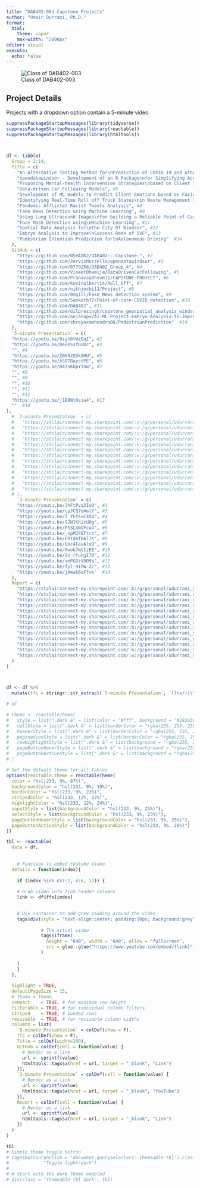 ```yaml
---
title: "DAB402-003 Capstone Projects"
author: "Umair Durrani, Ph.D."
format:
  html:
    theme: vapor
    max-width: "2800px"
editor: visual
execute:
  echo: false
---
```

  
  
![Class of DAB402-003](photo2.jpg)

## Project Details

Projects with a dropdown option contain a 5-minute video.


```r

suppressPackageStartupMessages(library(tidyverse))
suppressPackageStartupMessages(library(reactable))
suppressPackageStartupMessages(library(htmltools))



df <- tibble(
  Group = 2:14,
  Title = c(
    "An Alternative Testing Method for\nPrediction of COVID-19 and other Lung Diseases\nusing Lung Ultrasound Imagery with Deep-learning", #2
    "opendatawindsor - Development of an R Package\nfor Simplifying Access to Open Data Portal\nof the City Of Windsor", #3
    "Proposing Mental-health Intervention Strategies\nbased on Client Intake Form Data", #4
    "Data-driven Car Following Models", #5
    "Development of ML models to Predict Client Emotions based on Facial\nEexpressions and Audio Input", #6
    "Identifying Real-Time Roll off Truck States\nin Waste Management Industry", #7
    "Pandemic Afflicted Racist Tweets Analysis", #8
    "Fake News Detection using Machine Learning", #9
    "Using Lung Ultrasound Images\nfor building a Reliable Point-of-Care\nCovid-19 Testing System", #10
    "Face Mask Detection using\nMachine Learning", #11
    "Spatial Data Analysis for\nthe City Of Windsor", #12
    "Embryo Analysis to Improve\nSuccess Rate of IVF", #13
    "Pedestrian Intention Prediction for\nAutonomous Driving"  #14
  ),
  GitHub = c(
    "https://github.com/NSHAIK2/DAB402---Capstone-", #2
    "https://github.com/JervisMurzello/opendatawindsor", #3
    "https://github.com/0779258/DAB402_Group_4", #4
    "https://github.com/VineetDhamija/DataDrivenCarFollowing", #5
    "https://github.com/PranavJadhav611/CAPSTONE-PROJECT", #6
    "https://github.com/kevinalbert14/Roll_Off", #7
    "https://github.com/nikhjoshi11/Project", #8
    "https://github.com/9mgill/Fake_News_detection_system", #9
    "https://github.com/Sanketb77/Point-of-care-COVID_detection", #10
    "https://github.com/DAB402", #11
    "https://github.com/dilpresingh/capstone_geospatial_analysis_windsor", #12
    "https://github.com/anjanapv/AI-ML-Project-Embryo-Analysis-to-Improve-Success-Rate-of-IVF", #13
    "https://github.com/shreyasmahendra06/PedestrianPrediction"  #14
  ),
  `5-minute Presentation` = c(
  "https://youtu.be/0iyh8tWzDqI", #2
  "https://youtu.be/DeZeSsfGUKc", #3
  "", #4
  "https://youtu.be/Z009JSDk9HU", #5
  "https://youtu.be/k5DTBayctPE", #6
  "https://youtu.be/H47SKUpYTnw", #7
  "", #8
  "", #9
  "", #10
  "", #11
  "", #12
  "https://youtu.be/j1B8Wt6sia4", #13
  ""  #14
),
  # `3-minute Presentation` = c(
  #   "https://stclairconnect-my.sharepoint.com/:v:/g/personal/udurrani_stclaircollege_ca/ETDDfOqRMUZGieyp8wgYsCwB1tL949TxjH_C7IcH6uvpxQ?e=YDd7Rs", #2
  #   "https://stclairconnect-my.sharepoint.com/:v:/g/personal/udurrani_stclaircollege_ca/EXm9r-zZSjFNp6JnDACFz04Bk_6duJ36pJN7vQ4V8Oxx5A?e=OsGBWJ", #3
  #   "https://stclairconnect-my.sharepoint.com/:v:/g/personal/udurrani_stclaircollege_ca/EVGaiWFLQ_lCie3eimgw9rkB6YGNsDPitfjRCspisT3KOA?e=ers5tE", #4
  #   "https://stclairconnect-my.sharepoint.com/:v:/g/personal/udurrani_stclaircollege_ca/EfxdOhaBj7NJjW06hhBWI2gBI09ry26swQTO4tVp_XE4Ag?e=sOW752", #5
  #   "https://stclairconnect-my.sharepoint.com/:v:/g/personal/udurrani_stclaircollege_ca/EfKwDFOxZS9Mt9DICoTELjYBThgafTPUZgoCPriyEogNCA?e=JCwPVV", #6
  #   "https://stclairconnect-my.sharepoint.com/:v:/g/personal/udurrani_stclaircollege_ca/EedAKuCIp0JJuAtGuNvpQuAB76UwAz38Rjp_0WPVrFoc_Q?e=prAIlh", #7
  #   "https://stclairconnect-my.sharepoint.com/:v:/g/personal/udurrani_stclaircollege_ca/EWhRm-C_FwlLkmedblHeh9EBuYvTCHXoahb-a5q0EOFirQ?e=ANJ1px", #8
  #   "https://stclairconnect-my.sharepoint.com/:v:/g/personal/udurrani_stclaircollege_ca/Ec3WmwJ8w0BItG1DBYNNZPgBsv0IwB5_gG2V_M48PFuW7g?e=y2uDr8", #9
  #   "https://stclairconnect-my.sharepoint.com/:v:/g/personal/udurrani_stclaircollege_ca/ETHvMp3PjnJCm2JxQWn9wpMB7ch4HyiJaasq2nOC0G1dBg?e=uV3biO", #10
  #   "https://stclairconnect-my.sharepoint.com/:v:/g/personal/udurrani_stclaircollege_ca/ERvvWZn9Pk5Io-V041vq7oABFBcvacM6IbQMK0Y_AGyVPA?e=qrkVb2", #11
  #   "https://stclairconnect-my.sharepoint.com/:v:/g/personal/udurrani_stclaircollege_ca/Eez_QwPoJsJHl54s1yfCZ-wB2viIqdYzG6lZiDpoRzklcA?e=cIsYCb", #12
  #   "https://stclairconnect-my.sharepoint.com/:v:/g/personal/udurrani_stclaircollege_ca/ETlduLPFwuxDlgYx78AEkD8BeIUUohF89X85KjQshKcBBg?e=M67aHU", #13
  #   "https://stclairconnect-my.sharepoint.com/:v:/g/personal/udurrani_stclaircollege_ca/EYCRV7Ya7BtNkGtYnliyCb8BCeMT5lJHcqSQe13KskFrOg?e=fSzFOd"  #14
  # ),
    `3-minute Presentation` = c(
    "https://youtu.be/JhFtPvq3Io0", #2
    "https://youtu.be/cpJCQ7d4mlY", #3
    "https://youtu.be/T_YFtsxCXX4", #4
    "https://youtu.be/9ZNTKh2cUDg", #5
    "https://youtu.be/Fh3LXmVFcu4", #6
    "https://youtu.be/_spMJFETtrc", #7
    "https://youtu.be/ERTdmfBAl7s", #8
    "https://youtu.be/QVc4FevAlvQ", #9
    "https://youtu.be/Awok7mtIzEE", #10
    "https://youtu.be/Sn_rfuhgI70", #11
    "https://youtu.be/smPGDzV009s", #12
    "https://youtu.be/fyl-9IhW-Zc", #13
    "https://youtu.be/jAmak6aFfvk"  #14
  ),
  Report = c(
    "https://stclairconnect-my.sharepoint.com/:b:/g/personal/udurrani_stclaircollege_ca/EWB3W_qZnRJCi4kVFdQhKlQBOLFpeEqpBm5shm7B64Tchw?e=T0mR4h", #2
    "https://stclairconnect-my.sharepoint.com/:b:/g/personal/udurrani_stclaircollege_ca/EbQ69yo4mW5KnEhZS09Jhh8BPYmi3Tp8mrIZkoMEsMGX3w?e=ZIP82W", #3
    "https://stclairconnect-my.sharepoint.com/:b:/g/personal/udurrani_stclaircollege_ca/Edb5-OY3IyFArcGJgMchwQwBardbrZfbCB1wPhXtCTMpuw?e=8DMO7y", #4
    "https://stclairconnect-my.sharepoint.com/:b:/g/personal/udurrani_stclaircollege_ca/EbEbclQJyFxJp-LFWvvIuMcBiaPyhRwrJ8eZMfON64lEHQ?e=YPWQq0", #5
    "https://stclairconnect-my.sharepoint.com/:b:/g/personal/udurrani_stclaircollege_ca/EVz-avwkSnBDpRkNtLs8L3YBk396QbTaX_rHpou_ubn4Fw?e=Dtu2lx", #6
    "https://stclairconnect-my.sharepoint.com/:b:/g/personal/udurrani_stclaircollege_ca/EXQLZDhhK-RMmnEPxOBVLDgBFhY_ECo2HiMCXk1Zb9jT1A?e=Li91h3", #7
    "https://stclairconnect-my.sharepoint.com/:b:/g/personal/udurrani_stclaircollege_ca/EbXl1Ahu0l5GsaUnRk8TVVUBSewOEGR7_F6jRJowIRNnKw?e=utJwBn", #8
    "https://stclairconnect-my.sharepoint.com/:b:/g/personal/udurrani_stclaircollege_ca/EU8B5aPDkCtGv91uFk2qidUB9bPS6dop-3zTBS_ZH60_KA?e=YXshm4", #9
    "https://stclairconnect-my.sharepoint.com/:b:/g/personal/udurrani_stclaircollege_ca/EbUuJX4IsFROkwksuTTHcS4BXNztfyXFkd4I_QSt1ov1vg?e=NMZXD3", #10
    "https://stclairconnect-my.sharepoint.com/:w:/g/personal/udurrani_stclaircollege_ca/ESnajLN4cOFOkPuHqxSFq9wBJnjfDLNBzqxat_lwodOixA?e=MV2edY", #11
    "https://stclairconnect-my.sharepoint.com/:b:/g/personal/udurrani_stclaircollege_ca/EVGSwgwdmytBgmD0-ae_77MBKQO8tBBPQbc41uLE_8-ESw?e=yBLlay", #12
    "https://stclairconnect-my.sharepoint.com/:b:/g/personal/udurrani_stclaircollege_ca/EWWaa5sjKjBCrf0gFc35uvMBjmfR7G93NhSq7QQoazW4TQ?e=ILJM0n", #13
    "https://stclairconnect-my.sharepoint.com/:w:/g/personal/udurrani_stclaircollege_ca/EdYnSakVBGtNt8HQhm5IYcgBaoiwKzwQ-9rZO_T20V-jew?e=c2wpcC" #14
  )
)



df <- df %>% 
  mutate(ffs = stringr::str_extract(`5-minute Presentation`, '(?<=/)[\\w]+/?(?:$|\\?)'))

# df
```

```r
# theme <- reactableTheme(
#   style = list(".dark &" = list(color = "#fff", background = "#282a36")),
#   cellStyle = list(".dark &" = list(borderColor = "rgba(255, 255, 255, 0.15)")),
#   headerStyle = list(".dark &" = list(borderColor = "rgba(255, 255, 255, 0.15)")),
#   paginationStyle = list(".dark &" = list(borderColor = "rgba(255, 255, 255, 0.15)")),
#   rowHighlightStyle = list(".dark &" = list(background = "rgba(255, 255, 255, 0.04)")),
#   pageButtonHoverStyle = list(".dark &" = list(background = "rgba(255, 255, 255, 0.08)")),
#   pageButtonActiveStyle = list(".dark &" = list(background = "rgba(255, 255, 255, 0.1)"))
# )

# Set the default theme for all tables
options(reactable.theme = reactableTheme(
  color = "hsl(233, 9%, 87%)",
  backgroundColor = "hsl(233, 9%, 19%)",
  borderColor = "hsl(233, 9%, 22%)",
  stripedColor = "hsl(233, 12%, 22%)",
  highlightColor = "hsl(233, 12%, 24%)",
  inputStyle = list(backgroundColor = "hsl(233, 9%, 25%)"),
  selectStyle = list(backgroundColor = "hsl(233, 9%, 25%)"),
  pageButtonHoverStyle = list(backgroundColor = "hsl(233, 9%, 25%)"),
  pageButtonActiveStyle = list(backgroundColor = "hsl(233, 9%, 28%)")
))
```

```r
tbl <- reactable(
  data = df,
  
  
    # Function to embed Youtube Video 
  details = function(index){
    
    if (index %in% c(1:2, 4:6, 12)) {
    
    # Grab video info from hidden columns
    link <- df$ffs[index]

    
    # Div container to add grey padding around the video
    tags$div(style = "text-align:center; padding:10px; background:grey",
             
             # The actual video
             tags$iframe(
               height = "640", width = "640", allow = "fullscreen",
               src = glue::glue("https://www.youtube.com/embed/{link}")
             )
             
    )
    }
  },
  
  highlight = TRUE, 
  defaultPageSize = 15,
  # theme = theme,
  compact    = TRUE, # for minimum row height
  filterable = TRUE, # for individual column filters
  striped    = TRUE, # banded rows
  resizable  = TRUE, # for resizable column widths
  columns = list(
    `5-minute Presentation` = colDef(show = F),
    ffs = colDef(show = F),
    Title = colDef(width=200),
    GitHub = colDef(cell = function(value) {
      # Render as a link
      url <- sprintf(value)
      htmltools::tags$a(href = url, target = "_blank", "Link")
    }),
    `3-minute Presentation` = colDef(cell = function(value) {
      # Render as a link
      url <- sprintf(value)
      htmltools::tags$a(href = url, target = "_blank", "YouTube")
    }),
    Report = colDef(cell = function(value) {
      # Render as a link
      url <- sprintf(value)
      htmltools::tags$a(href = url, target = "_blank", "Link")
    })
  )
)

tbl
# Simple theme toggle button
# tags$button(onclick = "document.querySelector('.themeable-tbl').classList.toggle('dark')",
#             "Toggle light/dark")
# 
# # Start with the dark theme enabled
# div(class = "themeable-tbl dark", tbl)

```
